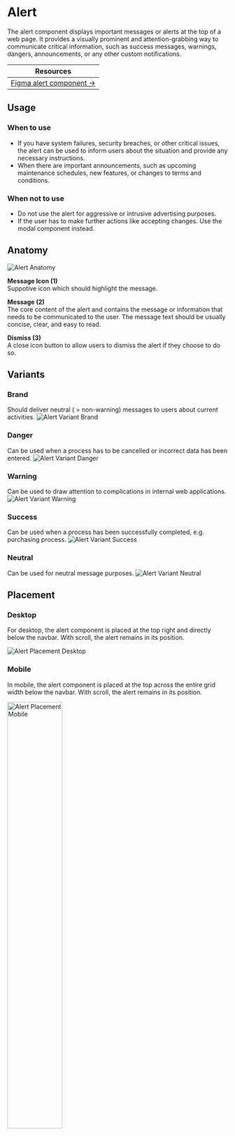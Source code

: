 


<Meta of={AlertStories} /> 

# Alert
The alert component displays important messages or alerts at the top of a web page. It provides a visually prominent and attention-grabbing way to communicate critical information, such as success messages, warnings, dangers, announcements, or any other custom notifications.

| Resources                                                                                                              |
|------------------------------------------------------------------------------------------------------------------------|
| [Figma alert component →](https://www.figma.com/design/zPvPwPgb4EsYFXKC2nhzSG/Infineon-DDS-%7C-Main?node-id=2434-3009) |

## Usage

### When to use
- If you have system failures, security breaches, or other critical issues, the alert can be used to inform users about the situation and provide any necessary instructions.
- When there are important announcements, such as upcoming maintenance schedules, new features, or changes to terms and conditions.

### When not to use
- Do not use the alert for aggressive or intrusive advertising purposes.
- If the user has to make further actions like accepting changes. Use the modal component instead.

## Anatomy
<img src={AlertAnatomy} alt="Alert Anatomy" />

**Message Icon (1)**\
Suppotive icon which should highlight the message.


**Message (2)**\
The core content of the alert and contains the message or information that needs to be communicated to the user. The message text should be usually concise, clear, and easy to read.


**Dismiss (3)**\
A close icon button to allow users to dismiss the alert if they choose to do so.

## Variants

### Brand
Should deliver neutral ( = non-warning) messages to users about current activities.
<img src={AlertVariantBrand} alt="Alert Variant Brand" />

### Danger
Can be used when a process has to be cancelled or incorrect data has been entered.
<img src={AlertVariantDanger} alt="Alert Variant Danger" />

### Warning
Can be used to draw attention to complications in internal web applications.
<img src={AlertVariantWarning} alt="Alert Variant Warning" />

### Success
Can be used when a process has been successfully completed, e.g. purchasing process.
<img src={AlertVariantSuccess} alt="Alert Variant Success" />

### Neutral
Can be used for neutral message purposes.
<img src={AlertVariantNeutral} alt="Alert Variant Neutral" />

## Placement
### Desktop
For desktop, the alert component is placed at the top right and directly below the navbar. With scroll, the alert remains in its position.

<img src={AlertPlacementDesktop} alt="Alert Placement Desktop" />


### Mobile
In mobile, the alert component is placed at the top across the entire grid width below the navbar. With scroll, the alert remains in its position.

<img src={AlertPlacementMobile} alt="Alert Placement Mobile" width="50%" />